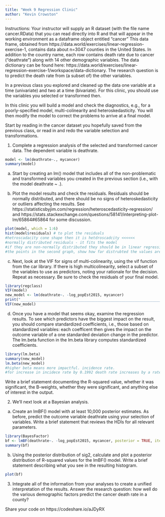 ---
title: "Week 9 Regression Clinic"
author: "Kevin Crowston"
---

Instructions: Your instructor will supply an R dataset (with the file name cancer.RData) that you can read directly into R and that will appear in the working environment as a dataframe object entitled “cancer” This data frame, obtained from https://data.world/exercises/linear-regression-exercise-1, contains data about n=3047 counties in the United States. In addition to the country name, each row contains death rate due to cancer ("deathrate") along with 14 other demographic variables. The data dictionary can be found here: https://data.world/exercises/linear-regression-exercise-1/workspace/data-dictionary. The research question is to predict the death rate from (a subset of) the other variables. 

In a previous class you explored and cleaned up the data one variable at a time (univariate) and two at a time (bivariate). For this clinic, you should use the variables you selected or transformed then. 

In this clinic you will build a model and check the diagnostics, e.g., for a poorly-specified model, multi-colinearity and heteroskedasticity. You will then modify the model to correct the problems to arrive at a final model.

Start by reading in the cancer dataset you hopefully saved from the previous class, or read in and redo the variable selection and transformations.  

1. Complete a regression analysis of the selected and transformed cancer data. The dependent variable is deathrate.  
```{r}
model <- lm(deathrate~., mycancer)
summary(model)
```


a. Start by creating an lm() model that includes all of the non-problematic and transformed variables you created in the previous section (i.e., with the model deathrate ~ .). 

b. Plot the model results and check the residuals. Residuals should be normally distributed, and there should be no signs of heteroskedasticity or outliers affecting the results. See https://statisticsbyjim.com/regression/heteroscedasticity-regression/ and https://stats.stackexchange.com/questions/58141/interpreting-plot-lm/65864#65864 for some discussion.
```{r}
plot(model, which = 1:6)
hist(model$residuals) # to plot the residuals
#hetroscadacity cone shape then it is hetdroscadcity <<<<<<
#normally distributed residuals - it fits the model
#if they are non-normally distributed they should be in linear regression
#the points in the second graph, show how far distrubted the values are....the values like 282 show why the normal graph has long tails. 
```


c. Next, look at the VIF for signs of multi-colinearity, using the vif function from the car library. If there is high multicolinearity, select a subset of the variables to use as predictors, noting your rationale for the decision. Repeat as necessary. Be sure to check the residuals of your final model.
```{r}
library(regclass)
VIF(model)
new_model <- lm(deathrate~. -log_popEst2015, mycancer)
print("___________________________________________________________________________________________________________")
VIF(new_model)
```


d. Once you have a model that seems okay, examine the regression results. To see which predictors have the biggest impact on the result, you should compare standardized coefficients, i.e., those based on standardized variables: each coefficent then gives the impact on the outcome variable of a one standarded deviation change in the predictor. The lm.beta function in the lm.beta library computes standardized coefficients. 
```{r}
library(lm.beta)
summary(new_model)
lm.beta(new_model)
#higher beta means more impactful. incidence rate. 
#for increase in incidece rate by 0.1992 death rate increases by a rate of 1. 
```


Write a brief statement documenting the R-squared value, whether it was significant, the B-weights, whether they were significant, and anything else of interest in the output.

2. We'll next look at a Bayesian analysis. 

a. Create an lmBF() model with at least 10,000 posterior estimates. As before, predict the outcome variable deathrate using your selection of variables. Write a brief statement that reviews the HDIs for all relevant parameters.
```{r}
library(BayesFactor)
bf <- lmBF(deathrate~. -log_popEst2015, mycancer, posterior = TRUE, iterations = 10000)
summary(bf)
```


b. Using the posterior distribution of sig2, calculate and plot a posterior distribution of R-squared values for the lmBF() model. Write a brief statement describing what you see in the resulting histogram.
```{r}
plot(bf)
```

3. Integrate all of the information from your analyses to create a unified interpretation of the results. Answer the research question: how well do the various demographic factors predict the cancer death rate in a county?

Share your code on https://codeshare.io/aJDyRX 
